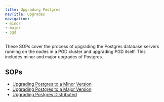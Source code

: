 ```yaml
---
title: Upgrading Postgres
navTitle: Upgrades
navigation:
- minor
- major
- pgd
---
```


These SOPs cover the process of upgrading the Postgres database servers running on the nodes in a PGD cluster and upgrading PGD itself. This includes minor and major upgrades of Postgres.

## SOPs

- [Upgrading Postgres to a Minor Version](/pgd/latest/essential-how-to/sops/upgrade/minor)
- [Upgrading Postgres to a Major Version](/pgd/latest/essential-how-to/sops/upgrade/major)
- [Upgrading Postgres Distributed](/pgd/latest/essential-how-to/sops/upgrade/pgd)

